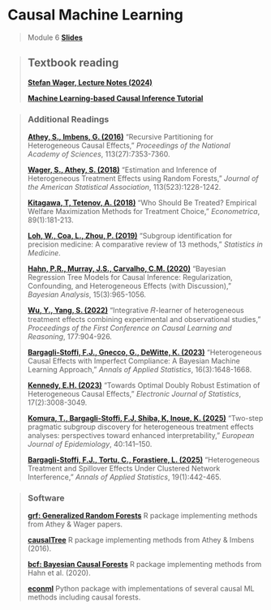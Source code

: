 # Causal Machine Learning

> Module 6 [**Slides**](https://drive.google.com/file/d/1E2I7pKiBkpMw0SkGU6P0k7BakJKi-mnW/view?usp=sharing)

> ## Textbook reading
>
> [**Stefan Wager, Lecture Notes (2024)**](https://web.stanford.edu/~swager/causal_inf_book.pdf)
>
> [**Machine Learning-based Causal Inference Tutorial**](https://bookdown.org/stanfordgsbsilab/ml-ci-tutorial/)

> ### Additional Readings
>
>[**Athey, S., Imbens, G. (2016)**](https://www.pnas.org/doi/10.1073/pnas.1510489113) "Recursive Partitioning for Heterogeneous Causal Effects," *Proceedings of the National Academy of Sciences*, 113(27):7353-7360.
>
>[**Wager, S., Athey, S. (2018)**](https://www.tandfonline.com/doi/full/10.1080/01621459.2017.1319839) "Estimation and Inference of Heterogeneous Treatment Effects using Random Forests," *Journal of the American Statistical Association*, 113(523):1228-1242.
>
>[**Kitagawa, T, Tetenov, A. (2018)**](https://onlinelibrary.wiley.com/doi/abs/10.3982/ECTA13288) "Who Should Be Treated? Empirical Welfare Maximization Methods for Treatment Choice," *Econometrica*, 89(1):181-213.
>
>[**Loh, W., Coa, L., Zhou, P. (2019)**](https://wires.onlinelibrary.wiley.com/doi/abs/10.1002/widm.1326) "Subgroup identification for precision medicine: A comparative review of 13 methods," *Statistics in Medicine*.
>
>[**Hahn, P.R., Murray, J.S., Carvalho, C.M. (2020)**](https://projecteuclid.org/journals/bayesian-analysis/volume-15/issue-3/Bayesian-Regression-Tree-Models-for-Causal-Inference--Regularization-Confounding/10.1214/19-BA1195.full) "Bayesian Regression Tree Models for Causal Inference: Regularization, Confounding, and Heterogeneous Effects (with Discussion)," *Bayesian Analysis*, 15(3):965-1056.
>
>[**Wu, Y., Yang, S. (2022)**](https://proceedings.mlr.press/v177/wu22a.html) "Integrative 𝑅-learner of heterogeneous treatment effects combining experimental and observational studies," *Proceedings of the First Conference on Causal Learning and Reasoning*, 177:904-926.
>
>[**Bargagli-Stoffi, F.J., Gnecco, G., DeWitte, K. (2023)**](https://projecteuclid.org/journals/annals-of-applied-statistics/volume-16/issue-3/Heterogeneous-causal-effects-with-imperfect-compliance--A-Bayesian-machine/10.1214/21-AOAS1579.short) "Heterogeneous Causal Effects with Imperfect Compliance: A Bayesian Machine Learning Approach," *Annals of Applied Statistics*, 16(3):1648-1668.
>
>[**Kennedy, E.H. (2023)**](https://projecteuclid.org/journals/electronic-journal-of-statistics/volume-17/issue-2/Towards-optimal-doubly-robust-estimation-of-heterogeneous-causal-effects/10.1214/23-EJS2157.full) "Towards Optimal Doubly Robust Estimation of Heterogeneous Causal Effects," *Electronic Journal of Statistics*, 17(2):3008-3049.
>
>[**Komura, T., Bargagli-Stoffi, F.J, Shiba, K, Inoue, K. (2025)**](https://link.springer.com/article/10.1007/s10654-025-01215-y) "Two-step pragmatic subgroup discovery for heterogeneous treatment effects analyses: perspectives toward enhanced interpretability," *European Journal of Epidemiology*, 40:141–150.
>
>[**Bargagli-Stoffi, F.J., Tortu, C., Forastiere, L. (2025)**](https://projecteuclid.org/journals/annals-of-applied-statistics/volume-19/issue-1/Heterogeneous-treatment-and-spillover-effects-under-clustered-network-interference/10.1214/24-AOAS1913.short) "Heterogeneous Treatment and Spillover Effects Under Clustered Network Interference," *Annals of Applied Statistics*, 19(1):442-465. 

> ### Software 
>
>[**grf: Generalized Random Forests**](https://github.com/grf-labs/grf) R package implementing methods from Athey & Wager papers.
>
>[**causalTree**](https://github.com/susanathey/causalTree) R package implementing methods from Athey & Imbens (2016).
>
>[**bcf: Bayesian Causal Forests**](https://github.com/jaredsmurray/bcf) R package implementing methods from Hahn et al. (2020).
>
>[**econml**](https://github.com/microsoft/EconML) Python package with implementations of several causal ML methods including causal forests.
